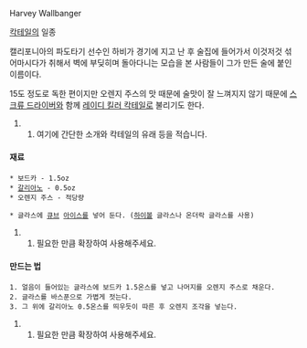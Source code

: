 Harvey Wallbanger

[[칵테일]]의 일종

캘리포니아의 파도타기 선수인 하비가 경기에 지고 난 후 술집에 들어가서 이것저것 섞어마시다가 취해서 벽에 부딪히며 돌아다니는 모습을 본 사람들이 그가 만든 술에 붙인 이름이다.

15도 정도로 독한 편이지만 오렌지 주스의 맛 때문에 술맛이 잘 느껴지지 않기 때문에 [[스크류 드라이버]]와 함께 [[레이디 킬러 칵테일]]로 불리기도 한다.

## 여기에 간단한 소개와 칵테일의 유래 등을 적습니다.
==== 재료 ====
 * 보드카 - 1.5oz
 * [[갈리아노]] - 0.5oz
 * 오렌지 주스 - 적당량

 * 글라스에 [[큐브]] [[아이스]]를 넣어 둔다. ([[하이볼]] 글라스나 온더락 글라스를 사용)
## 필요한 만큼 확장하여 사용해주세요.
==== 만드는 법 ====
 1. 얼음이 들어있는 글라스에 보드카 1.5온스를 넣고 나머지를 오렌지 주스로 채운다.
 2. 글라스를 바스푼으로 가볍게 젓는다.
 3. 그 위에 갈리아노 0.5온스를 띄우듯이 따른 후 오렌지 조각을 넣는다.

## 필요한 만큼 확장하여 사용해주세요.


